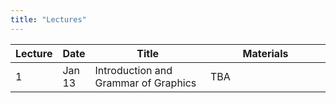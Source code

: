 ```yaml
---
title: "Lectures"
---
```


| Lecture   | Date    | Title                                | Materials                              |
|-----------|---------|--------------------------------------|----------------------------------------|
| 1         | Jan 13  | Introduction and Grammar of Graphics | TBA        |


